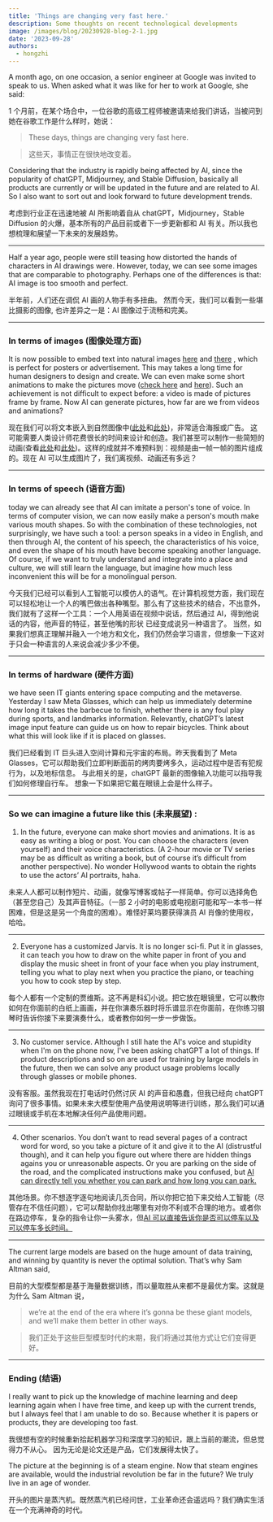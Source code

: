 ```yaml
---
title: 'Things are changing very fast here.'
description: Some thoughts on recent technological developments
image: /images/blog/20230928-blog-2-1.jpg
date: '2023-09-28'
authors:
  - hongzhi
---
```


A month ago, on one occasion, a senior engineer at Google was invited to speak to us. When asked what it was like for her to work at Google, she said:

1 个月前，在某个场合中，一位谷歌的高级工程师被邀请来给我们讲话，当被问到她在谷歌工作是什么样时，她说：

> These days, things are changing very fast here.

> 这些天，事情正在很快地改变着。

Considering that the industry is rapidly being affected by AI, since the popularity of chatGPT, Midjourney, and Stable Diffusion, basically all products are currently or will be updated in the future and are related to AI. So I also want to sort out and look forward to future development trends.

考虑到行业正在迅速地被 AI 所影响着自从 chatGPT，Midjourney，Stable Diffusion 的火爆，基本所有的产品目前或者下一步更新都和 AI 有关。所以我也想梳理和展望一下未来的发展趋势。

---

Half a year ago, people were still teasing how distorted the hands of characters in AI drawings were. However, today, we can see some images that are comparable to photography. Perhaps one of the differences is that: AI image is too smooth and perfect.

半年前，人们还在调侃 AI 画的人物手有多扭曲。 然而今天，我们可以看到一些堪比摄影的图像, 也许差异之一是：AI 图像过于流畅和完美。

---

### In terms of images (图像处理方面)

It is now possible to embed text into natural images [here](https://x.com/daniel_eckler/status/1705202342159884742?s=20) and [there](https://x.com/fabianstelzer/status/1704146823877730683?s=20) , which is perfect for posters or advertisement. This may takes a long time for human designers to design and create. We can even make some short animations to make the pictures move ([check here](https://x.com/DiffusionPics/status/1706391310561841206?s=20) and [here](https://x.com/mhgenerate/status/1704271148328841405?s=20)). Such an achievement is not difficult to expect before: a video is made of pictures frame by frame. Now AI can generate pictures, how far are we from videos and animations?

现在我们可以将文本嵌入到自然图像中([此处](https://x.com/daniel_eckler/status/1705202342159884742?s=20)和[此处](https://x.com/fabianstelzer/status/1704146823877730683?s=20))，非常适合海报或广告。 这可能需要人类设计师花费很长的时间来设计和创造。我们甚至可以制作一些简短的动画(查看[此处](https://x.com/DiffusionPics/status/1706391310561841206?s=20)和[此处](https://x.com/mhgenerate/status/1704271148328841405?s=20))。这样的成就并不难预料到：视频是由一帧一帧的图片组成的。现在 AI 可以生成图片了，我们离视频、动画还有多远？

---

### In terms of speech (语音方面)

today we can already see that AI can imitate a person's tone of voice. In terms of computer vision, we can now easily make a person's mouth make various mouth shapes. So with the combination of these technologies, not surprisingly, we have such a tool: a person speaks in a video in English, and then through AI, the content of his speech, the characteristics of his voice, and even the shape of his mouth have become speaking another language. Of course, if we want to truly understand and integrate into a place and culture, we will still learn the language, but imagine how much less inconvenient this will be for a monolingual person.

今天我们已经可以看到人工智能可以模仿人的语气。在计算机视觉方面，我们现在可以轻松地让一个人的嘴巴做出各种嘴型。那么有了这些技术的结合，不出意外，我们就有了这样一个工具：一个人用英语在视频中说话，然后通过 AI，得到他说话的内容，他声音的特征，甚至他嘴的形状 已经变成说另一种语言了。 当然，如果我们想真正理解并融入一个地方和文化，我们仍然会学习语言，但想象一下这对于只会一种语言的人来说会减少多少不便。

---

### In terms of hardware (硬件方面)

we have seen IT giants entering space computing and the metaverse. Yesterday I saw Meta Glasses, which can help us immediately determine how long it takes the barbecue to finish, whether there is any foul play during sports, and landmarks information. Relevantly, chatGPT’s latest image input feature can guide us on how to repair bicycles. Think about what this will look like if it is placed on glasses.

我们已经看到 IT 巨头进入空间计算和元宇宙的布局。昨天我看到了 Meta Glasses，它可以帮助我们立即判断面前的烤肉要烤多久，运动过程中是否有犯规行为，以及地标信息。 与此相关的是，chatGPT 最新的图像输入功能可以指导我们如何修理自行车。 想象一下如果把它戴在眼镜上会是什么样子。

---

### So we can imagine a future like this (未来展望) :

1. In the future, everyone can make short movies and animations. It is as easy as writing a blog or post. You can choose the characters (even yourself) and their voice characteristics. (A 2-hour movie or TV series may be as difficult as writing a book, but of course it’s difficult from another perspective). No wonder Hollywood wants to obtain the rights to use the actors’ AI portraits, haha.

未来人人都可以制作短片、动画，就像写博客或帖子一样简单。你可以选择角色（甚至您自己）及其声音特征。（一部 2 小时的电影或电视剧可能和写一本书一样困难，但是这是另一个角度的困难）。难怪好莱坞要获得演员 AI 肖像的使用权，哈哈。

---

2. Everyone has a customized Jarvis. It is no longer sci-fi. Put it in glasses, it can teach you how to draw on the white paper in front of you and display the music sheet in front of your face when you play instrument, telling you what to play next when you practice the piano, or teaching you how to cook step by step.

每个人都有一个定制的贾维斯。这不再是科幻小说。把它放在眼镜里，它可以教你如何在你面前的白纸上画画，并在你演奏乐器时将乐谱显示在你面前，在你练习钢琴时告诉你接下来要演奏什么，或者教你如何一步一步做饭。

---

3. No customer service. Although I still hate the AI's voice and stupidity when I'm on the phone now, I've been asking chatGPT a lot of things. If product descriptions and so on are used for training by large models in the future, then we can solve any product usage problems locally through glasses or mobile phones.

没有客服。虽然我现在打电话时仍然讨厌 AI 的声音和愚蠢，但我已经向 chatGPT 询问了很多事情。如果未来大模型使用产品使用说明等进行训练，那么我们可以通过眼镜或手机在本地解决任何产品使用问题。

---

4. Other scenarios. You don’t want to read several pages of a contract word for word, so you take a picture of it and give it to the AI (distrustful though), and it can help you figure out where there are hidden things agains you or unreasonable aspects. Or you are parking on the side of the road, and the complicated instructions make you confused, but [AI can directly tell you whether you can park and how long you can park.](https://x.com/petergyang/status/1707169696049668472?s=20)

其他场景。你不想逐字逐句地阅读几页合同，所以你把它拍下来交给人工智能（尽管存在不信任问题），它可以帮助你找出哪里有对你不利或不合理的地方。或者你在路边停车，复杂的指令让你一头雾水，但[AI 可以直接告诉你是否可以停车以及可以停车多长时间。](https://x.com/petergang/status/1707169696049668472?s=20)

---

The current large models are based on the huge amount of data training, and winning by quantity is never the optimal solution. That’s why Sam Altman said,

目前的大型模型都是基于海量数据训练，而以量取胜从来都不是最优方案。这就是为什么 Sam Altman 说，

> we’re at the end of the era where it’s gonna be these giant models, and we’ll make them better in other ways.

> 我们正处于这些巨型模型时代的末期，我们将通过其他方式让它们变得更好。

---

### Ending (结语)

I really want to pick up the knowledge of machine learning and deep learning again when I have free time, and keep up with the current trends, but I always feel that I am unable to do so. Because whether it is papers or products, they are developing too fast.

我很想有空的时候重新拾起机器学习和深度学习的知识，跟上当前的潮流，但总觉得力不从心。 因为无论是论文还是产品，它们发展得太快了。

The picture at the beginning is of a steam engine. Now that steam engines are available, would the industrial revolution be far in the future? We truly live in an age of wonder.

开头的图片是蒸汽机。既然蒸汽机已经问世，工业革命还会遥远吗？我们确实生活在一个充满神奇的时代。
